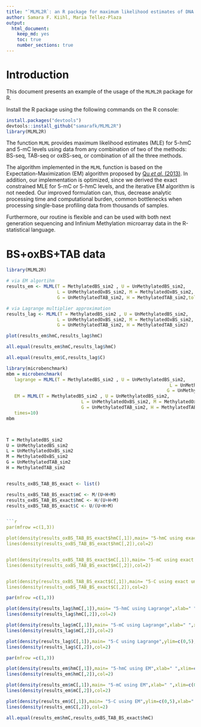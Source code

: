 ```yaml
---
title: "`MLML2R`: an R package for maximum likelihood estimates of DNA methylation and hydroxymethylation"
author: Samara F. Kiihl, Maria Tellez-Plaza
output:
  html_document:
    keep_md: yes
    toc: true
    number_sections: true
---
```




# Introduction


This document presents an example of the usage of the `MLML2R` package for R.

Install the R package using the following commands on the R console:

```r
install.packages("devtools")
devtools::install_github("samarafk/MLML2R")
library(MLML2R)
```


The function `MLML` provides maximum likelihood estimates (MLE) for 5-hmC and 5-mC levels using data from any combination of two of the methods: BS-seq, TAB-seq or oxBS-seq, or combination of all the three methods.

The algorithm implemented in the `MLML` function is based on the Expectation-Maximization (EM) algorithm proposed by [Qu *et al.* (2013)](https://www.ncbi.nlm.nih.gov/pmc/articles/PMC3789553/). In addition, our implementation is optimized, since we derived the exact constrained MLE for 5-mC or 5-hmC levels, and the iterative EM algorithm is not needed. Our improved formulation can, thus, decrease analytic processing time and computational burden, common bottlenecks when processing single-base profiling data from thousands of samples.

Furthermore, our routine is flexible and can be used with both next generation sequencing and Infinium Methylation microarray data in the R-statistical language.



# BS+oxBS+TAB data

```r
library(MLML2R)

# via EM algortihm
results_em <- MLML(T = MethylatedBS_sim2 , U = UnMethylatedBS_sim2,
                   L = UnMethylatedOxBS_sim2, M = MethylatedOxBS_sim2,
                   G = UnMethylatedTAB_sim2, H = MethylatedTAB_sim2,tol=0.00001,iterative = TRUE)

# via Lagrange multiplier approximation
results_lag <- MLML(T = MethylatedBS_sim2 , U = UnMethylatedBS_sim2,
                   L = UnMethylatedOxBS_sim2, M = MethylatedOxBS_sim2,
                   G = UnMethylatedTAB_sim2, H = MethylatedTAB_sim2)
```

```r
plot(results_em$hmC,results_lag$hmC)
```

```r
all.equal(results_em$hmC,results_lag$hmC)

all.equal(results_em$C,results_lag$C)
```

```r

library(microbenchmark)
mbm = microbenchmark(
   lagrange = MLML(T = MethylatedBS_sim2 , U = UnMethylatedBS_sim2,
                                                             L = UnMethylatedOxBS_sim2, M = MethylatedOxBS_sim2,
                                                            G = UnMethylatedTAB_sim2, H = MethylatedTAB_sim2),
   EM = MLML(T = MethylatedBS_sim2 , U = UnMethylatedBS_sim2,
                            L = UnMethylatedOxBS_sim2, M = MethylatedOxBS_sim2,
                            G = UnMethylatedTAB_sim2, H = MethylatedTAB_sim2,tol=0.0001,iterative = TRUE),
   times=10)
mbm



T = MethylatedBS_sim2
U = UnMethylatedBS_sim2
L = UnMethylatedOxBS_sim2
M = MethylatedOxBS_sim2
G = UnMethylatedTAB_sim2
H = MethylatedTAB_sim2


results_oxBS_TAB_BS_exact <- list()

results_oxBS_TAB_BS_exact$mC <- M/(U+H+M)
results_oxBS_TAB_BS_exact$hmC <- H/(U+H+M)
results_oxBS_TAB_BS_exact$C <- U/(U+H+M)


```r

par(mfrow =c(1,3))

plot(density(results_oxBS_TAB_BS_exact$hmC[,1]),main= "5-hmC using exact unconstrained",xlab=" ",ylim=c(0,15),xlim=c(0,1))
lines(density(results_oxBS_TAB_BS_exact$hmC[,2]),col=2)


plot(density(results_oxBS_TAB_BS_exact$mC[,1]),main= "5-mC using exact unconstrained",xlab=" ",ylim=c(0,5),xlim=c(0,1))
lines(density(results_oxBS_TAB_BS_exact$mC[,2]),col=2)


plot(density(results_oxBS_TAB_BS_exact$C[,1]),main= "5-C using exact unconstrained",ylim=c(0,5),xlab=" ",xlim=c(0,1))
lines(density(results_oxBS_TAB_BS_exact$C[,2]),col=2)
```



```r

par(mfrow =c(1,3))

plot(density(results_lag$hmC[,1]),main= "5-hmC using Lagrange",xlab=" ",xlim=c(0,1),ylim=c(0,15))
lines(density(results_lag$hmC[,2]),col=2)

plot(density(results_lag$mC[,1]),main= "5-mC using Lagrange",xlab=" ",xlim=c(0,1),ylim=c(0,5))
lines(density(results_lag$mC[,2]),col=2)

plot(density(results_lag$C[,1]),main= "5-C using Lagrange",ylim=c(0,5),xlab=" ",xlim=c(0,1))
lines(density(results_lag$C[,2]),col=2)
```


```r

par(mfrow =c(1,3))

plot(density(results_em$hmC[,1]),main= "5-hmC using EM",xlab=" ",xlim=c(0,1),ylim=c(0,15))
lines(density(results_em$hmC[,2]),col=2)

plot(density(results_em$mC[,1]),main= "5-mC using EM",xlab=" ",xlim=c(0,1),ylim=c(0,5))
lines(density(results_em$mC[,2]),col=2)

plot(density(results_em$C[,1]),main= "5-C using EM",ylim=c(0,5),xlab=" ",xlim=c(0,1))
lines(density(results_em$C[,2]),col=2)
```


```r
all.equal(results_em$hmC,results_oxBS_TAB_BS_exact$hmC)
```

